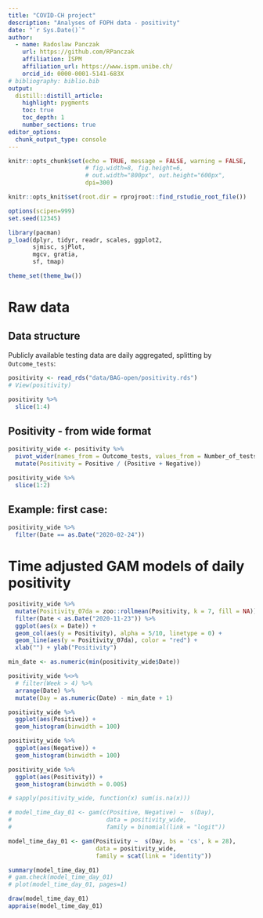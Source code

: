 ```yaml
---
title: "COVID-CH project"
description: "Analyses of FOPH data - positivity"
date: "`r Sys.Date()`"
author:
  - name: Radoslaw Panczak 
    url: https://github.com/RPanczak
    affiliation: ISPM
    affiliation_url: https://www.ispm.unibe.ch/
    orcid_id: 0000-0001-5141-683X
# bibliography: biblio.bib
output:
  distill::distill_article:
    highlight: pygments
    toc: true
    toc_depth: 1
    number_sections: true
editor_options: 
  chunk_output_type: console
---
```


<!-- ------------------------------------------------------------ --> 
<!-- ------------------------------------------------------------ --> 

```r
knitr::opts_chunk$set(echo = TRUE, message = FALSE, warning = FALSE, 
                      # fig.width=8, fig.height=6, 
                      # out.width="800px", out.height="600px",
                      dpi=300)

knitr::opts_knit$set(root.dir = rprojroot::find_rstudio_root_file())

options(scipen=999)
set.seed(12345)

library(pacman) 
p_load(dplyr, tidyr, readr, scales, ggplot2,
       sjmisc, sjPlot,
       mgcv, gratia,
       sf, tmap)

theme_set(theme_bw())
```

<!-- ------------------------------------------------------------ --> 

# Raw data 

## Data structure

Publicly available testing data are daily aggregated, splitting by `Outcome_tests`:

```r
positivity <- read_rds("data/BAG-open/positivity.rds")
# View(positivity)

positivity %>% 
  slice(1:4)
```

## Positivity - from wide format

```r
positivity_wide <- positivity %>% 
  pivot_wider(names_from = Outcome_tests, values_from = Number_of_tests) %>% 
  mutate(Positivity = Positive / (Positive + Negative))

positivity_wide %>% 
  slice(1:2)
```

## Example: first case:

```r
positivity_wide %>% 
  filter(Date == as.Date("2020-02-24"))
```

<!-- ------------------------------------------------------------ --> 

# Time adjusted GAM models of daily positivity

```r
positivity_wide %>% 
  mutate(Positivity_07da = zoo::rollmean(Positivity, k = 7, fill = NA)) %>% 
  filter(Date < as.Date("2020-11-23")) %>% 
  ggplot(aes(x = Date)) + 
  geom_col(aes(y = Positivity), alpha = 5/10, linetype = 0) + 
  geom_line(aes(y = Positivity_07da), color = "red") + 
  xlab("") + ylab("Positivity")
```

```r
min_date <- as.numeric(min(positivity_wide$Date))

positivity_wide %<>% 
  # filter(Week > 4) %>% 
  arrange(Date) %>% 
  mutate(Day = as.numeric(Date) - min_date + 1)

positivity_wide %>% 
  ggplot(aes(Positive)) +
  geom_histogram(binwidth = 100)

positivity_wide %>% 
  ggplot(aes(Negative)) +
  geom_histogram(binwidth = 100)

positivity_wide %>% 
  ggplot(aes(Positivity)) +
  geom_histogram(binwidth = 0.005)

# sapply(positivity_wide, function(x) sum(is.na(x)))
```


```r
# model_time_day_01 <- gam(c(Positive, Negative) ~  s(Day), 
#                           data = positivity_wide, 
#                           family = binomial(link = "logit"))

model_time_day_01 <- gam(Positivity ~  s(Day, bs = 'cs', k = 28), 
                         data = positivity_wide, 
                         family = scat(link = "identity"))
```


```r
summary(model_time_day_01)
# gam.check(model_time_day_01)
# plot(model_time_day_01, pages=1)

draw(model_time_day_01)
appraise(model_time_day_01)
```




